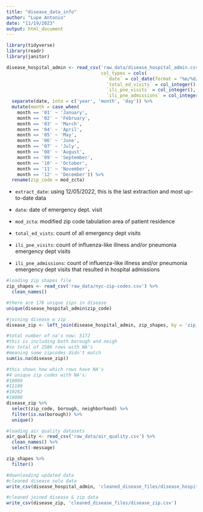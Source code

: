 ```yaml
---
title: "disease_data_info"
author: "Lupe Antonio"
date: "11/19/2023"
output: html_document
---
```


```r
library(tidyverse)
library(readr)
library(janitor)
```


```r
disease_hospital_admin <- read_csv('raw_data/disease_hospital_admin.csv',
                                   col_types = cols(
                                     `date` = col_date(format = "%m/%d/%Y"),
                                     `total_ed_visits` = col_integer(),
                                     `ili_pne_visits` = col_integer(),
                                     `ili_pne_admissions` = col_integer())) %>%
  separate(date, into = c('year', 'month', 'day')) %>%
  mutate(month = case_when(
    month == '01' ~ 'January',
    month == '02' ~ 'February',
    month == '03' ~ 'March',
    month == '04' ~ 'April',
    month == '05' ~ 'May',
    month == '06' ~ 'June',
    month == '07' ~ 'July',
    month == '08' ~ 'August',
    month == '09' ~ 'September',
    month == '10' ~ 'October',
    month == '11' ~ 'November',
    month == '12' ~ 'December')) %>%
  rename(zip_code = mod_zcta)
```

- `extract_date`: using 12/05/2022, this is the last extraction and most up-to-date data

- `date`: date of emergency dept. visit

- `mod_zcta`: modified zip code tabulation area of patient residence

- `total_ed_vists`: count of all emergency dept visits

- `ili_pne_visits`: count of influenza-like illness and/or pneumonia emergency dept visits

- `ili_pne_admissions`: count of influenza-like illness and/or pneumonia emergency dept visits that resulted in hospital admissions



```r
#loading zip shapes file
zip_shapes <- read_csv('raw_data/nyc-zip-codes.csv') %>%
  clean_names()
```

```r
#there are 178 unique zips in disease
unique(disease_hospital_admin$zip_code)
```


```r
#joining disease w zip
disease_zip <- left_join(disease_hospital_admin, zip_shapes, by = 'zip_code')
```


```r
#total number of na's now: 5172
#this is including both borough and neigh
#so total of 2586 rows with NA's
#meaning some zipcodes didn't match
sum(is.na(disease_zip))
```

```r
#this shows how which rows have NA's
#4 unique zip codes with NA's:
#10069
#11109
#10282
#10000
disease_zip %>%
  select(zip_code, borough, neighborhood) %>%
  filter(is.na(borough)) %>%
  unique()
```


```r
#loading air quality datasets
air_quality <- read_csv('raw_data/air_quality.csv') %>%
  clean_names() %>%
  select(-message)
```

```r
zip_shapes %>%
  filter()
```



```r
#downloading updated data
#cleaned disease solo data
write_csv(disease_hospital_admin, 'cleaned_disease_files/disease_hospital_admin.csv')

#cleaned joined disease & zip data
write_csv(disease_zip, 'cleaned_disease_files/disease_zip.csv')
```




